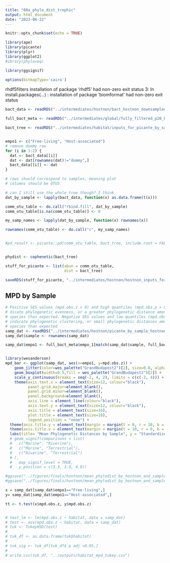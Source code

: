 ```yaml
---
title: "08a_phylo_dist_trophic"
output: html_document
date: "2023-06-22"
---
```


```r
knitr::opts_chunk$set(echo = TRUE)
```

```r
library(ape)
library(picante)
library(plyr)
library(ggplot2)
#ibrary(phyloseq)

library(ggsignif)

options(bitmapType='cairo')
```
rhdf5filters
 installation of package ‘rhdf5’ had non-zero exit status
3: In install.packages(...) :
  installation of package ‘biomformat’ had non-zero exit status
  
```r
bact_data <- readRDS("../intermediates/hostnon/bact_hostnon_downsampled_abuns.rds")

full_bact_meta <- readRDS("../intermediates/global/fully_filtered_p20_bact_otu_metadata_matched_up.rds")

bact_tree <- readRDS("../intermediates/habitat/inputs_for_picante_by_sample.rds")[[2]]


empo1 <- c("Free-living", "Host-associated")
# remove dummy row
for (i in 1:2) {
  dat <- bact_data[[i]]
  dat <- dat[rownames(dat)!="dummy",]
  bact_data[[i]] <- dat
}
```

```r
# rows should correspond to samples, meaning plot
# columns should be OTUS

# can I still use the whole tree though? I think 
dat_by_sample <- lapply(bact_data, function(x) as.data.frame(t(x)))

comm_otu_table <- do.call("rbind.fill", dat_by_sample)
comm_otu_table[is.na(comm_otu_table)] <- 0

my_samp_names <- lapply(dat_by_sample, function(x) rownames(x))

rownames(comm_otu_table) <- do.call("c", my_samp_names)


#pd_result <- picante::pd(comm_otu_table, bact_tree, include.root = FALSE)


phydist <- cophenetic(bact_tree)

stuff_for_picante <- list(abun = comm_otu_table,
                          dist = bact_tree)

saveRDS(stuff_for_picante, "../intermediates/hostnon/hostnon_inputs_for_picante_by_sample.rds")

```


## MPD by Sample

```r
# Positive SES values (mpd.obs.z > 0) and high quantiles (mpd.obs.p > 0.95) in-
# dicate phylogenetic evenness, or a greater phylogenetic distance among co-occurring
# species than expected. Negative SES values and low quantiles (mpd.obs.p < 0.05)
# indicate phylogenetic clustering, or small phylogenetic distances among co-occurring
# species than expected
samp_dat <- readRDS("../intermediates/hostnon/picante_by_sample_hostnon_results.rds")
samp_dat$sample <- rownames(samp_dat)

samp_dat$empo1 <- full_bact_meta$empo_1[match(samp_dat$sample, full_bact_meta$sample_id)]


library(wesanderson)
mpd_bar <- ggplot(samp_dat, aes(x=empo1, y=mpd.obs.z)) +
    geom_jitter(color=wes_palette("GrandBudapest2")[2], size=0.8, alpha=0.7, width=0.2) +
    geom_boxplot(width=0.5,fill = wes_palette("GrandBudapest2")[2]) +
    scale_y_continuous(breaks = seq(-2, 4, 2), limits = c(c(-2, 4))) +
    theme(axis.text.x = element_text(size=12, colour="black"), 
          panel.grid.major=element_blank(),
          panel.grid.minor=element_blank(),
          panel.background=element_blank(),
          axis.line = element_line(colour="black"),
          axis.text.y = element_text(size=12, colour="black"),
          axis.title = element_text(size=16),
          plot.title = element_text(size=18),
          legend.position = "none") +
  theme(axis.title.y = element_text(margin = margin(t = 0, r = 10, b = 0, l = 0))) +
  theme(axis.title.x = element_text(margin = margin(t = 10, r = 0, b = 0, l = 0))) +
  labs(title= "Mean Phylogenetic Distances by Sample", y = "Standardized Effect Score", x="EMPO1")
  # geom_signif(comparisons = list(
  #   c("Marine", "Riverine"),
  #   c("Marine", "Terrestrial"),
  #   c("Riverine", "Terrestrial")
  # ),
  #   map_signif_level = TRUE,
  #   y_position = c(3.3, 3.9, 4.8))

#ggsave("../figures/finals/hostnon/mean_phylodist_by_hostnon_and_sample.pdf", width=7, height=7)
#ggsave("../figures/finals/hostnon/mean_phylodist_by_hostnon_and_sample.png", mpd_bar, width=7, height=7)

x = samp_dat[samp_dat$empo1=="Free-living",]
y= samp_dat[samp_dat$empo1=="Host-associated",]

tt <- t.test(x$mpd.obs.z, y$mpd.obs.z)


# test_lm <- lm(mpd.obs.z ~ habitat, data = samp_dat)
# test <- aov(mpd.obs.z ~ habitat, data = samp_dat)
# tuk <- TukeyHSD(test)
# 
# tuk_df <- as.data.frame(tuk$habitat)
# 
# tuk_sig <- tuk_df[tuk_df$`p adj`<0.05,]
# 
# write.csv(tuk_df, "../outputs/habitat_mpd_tukey.csv")
```



